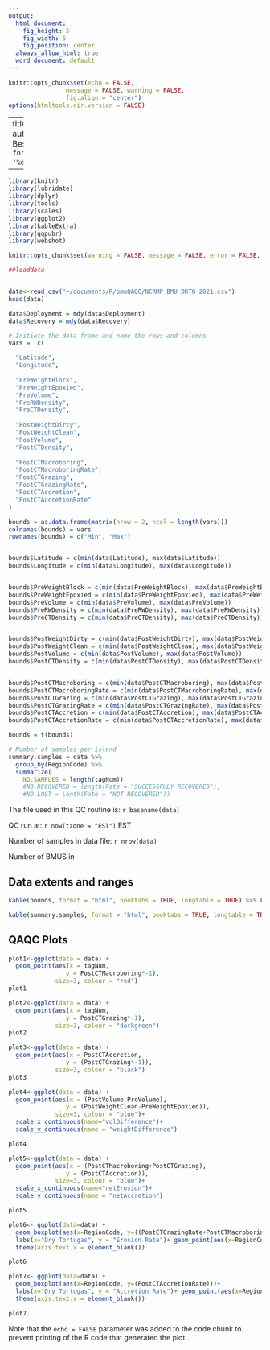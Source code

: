 ```yaml
---
output:
  html_document:
    fig_height: 5
    fig_width: 5
    fig_position: center
  always_allow_html: true
  word_document: default
---
```



```r
knitr::opts_chunk$set(echo = FALSE,
                message = FALSE, warning = FALSE, 
                fig.align = "center")
options(htmltools.dir.version = FALSE)

```

---
title: "bmuQAQC"
author: "Nicole Besemer"
date: "`r format(Sys.time(), '%d %B, %Y')`"

---

```r
library(knitr)
library(lubridate)
library(dplyr)
library(tools)
library(scales)
library(ggplot2)
library(kableExtra)
library(ggpubr)
library(webshot)

knitr::opts_chunk$set(warning = FALSE, message = FALSE, error = FALSE, echo = FALSE, cache = TRUE, autodep = TRUE, cache.comments = FALSE, tidy.opts=list(width.cutoff=60),tidy=TRUE, cache.lazy = FALSE, results = "asis")
```



```r
##loaddata


data<-read_csv("~/documents/R/bmuQAQC/NCRMP_BMU_DRTO_2021.csv")
head(data)


```


```r

data$Deployment = mdy(data$Deployment)
data$Recovery = mdy(data$Recovery)


```

```r

# Initiate the data frame and name the rows and columns
vars =  c(

  "Latitude",
  "Longitude",
  
  "PreWeightBlock",
  "PreWeightEpoxied",
  "PreVolume",
  "PreRWDensity",
  "PreCTDensity",
  
  "PostWeightDirty",
  "PostWeightClean",
  "PostVolume",
  "PostCTDensity",
  
  "PostCTMacroboring",
  "PostCTMacroboringRate",
  "PostCTGrazing",
  "PostCTGrazingRate",
  "PostCTAccretion",
  "PostCTAccretionRate"
)

bounds = as.data.frame(matrix(nrow = 2, ncol = length(vars)))
colnames(bounds) = vars
rownames(bounds) = c("Min", "Max")


bounds$Latitude = c(min(data$Latitude), max(data$Latitude))
bounds$Longitude = c(min(data$Longitude), max(data$Longitude))


bounds$PreWeightBlock = c(min(data$PreWeightBlock), max(data$PreWeightBlock))
bounds$PreWeightEpoxied = c(min(data$PreWeightEpoxied), max(data$PreWeightEpoxied))
bounds$PreVolume = c(min(data$PreVolume), max(data$PreVolume))
bounds$PreRWDensity = c(min(data$PreRWDensity), max(data$PreRWDensity))
bounds$PreCTDensity = c(min(data$PreCTDensity), max(data$PreCTDensity))


bounds$PostWeightDirty = c(min(data$PostWeightDirty), max(data$PostWeightDirty))
bounds$PostWeightClean = c(min(data$PostWeightClean), max(data$PostWeightClean))
bounds$PostVolume = c(min(data$PostVolume), max(data$PostVolume))
bounds$PostCTDensity = c(min(data$PostCTDensity), max(data$PostCTDensity))


bounds$PostCTMacroboring = c(min(data$PostCTMacroboring), max(data$PostCTMacroboring))
bounds$PostCTMacroboringRate = c(min(data$PostCTMacroboringRate), max(data$PostCTMacroboringRate))
bounds$PostCTGrazing = c(min(data$PostCTGrazing), max(data$PostCTGrazing))
bounds$PostCTGrazingRate = c(min(data$PostCTGrazingRate), max(data$PostCTGrazingRate))
bounds$PostCTAccretion = c(min(data$PostCTAccretion), max(data$PostCTAccretion))
bounds$PostCTAccretionRate = c(min(data$PostCTAccretionRate), max(data$PostCTAccretionRate))

bounds = t(bounds)

```


```r
# Number of samples per island
summary.samples = data %>%
  group_by(RegionCode) %>%
  summarize(
    NO.SAMPLES = length(tagNum))
    #NO.RECOVERED = length(Fate = "SUCCESSFULY RECOVERED"),
    #NO.LOST = Lenth(Fate = "NOT RECOVERED"))
```


The file used in this QC routine is: `r basename(data)`

QC run at: `r now(tzone = "EST")` EST

Number of samples in data file: `r nrow(data)`



Number of BMUS in 


## Data extents and ranges

```r
kable(bounds, format = "html", booktabs = TRUE, longtable = TRUE) %>% kable_styling(latex_options = c("striped", "hold_position", "repeat_header"))
```


```r
kable(summary.samples, format = "html", booktabs = TRUE, longtable = TRUE) %>% kable_styling(latex_options = c("striped", "hold_position", "repeat_header","scale_down") , font_size = 8)
```



## QAQC Plots



```r
plot1<-ggplot(data = data) +
  geom_point(aes(x = tagNum, 
                y = PostCTMacroboring*-1),
             size=3, colour = "red")
plot1
```

```r
plot2<-ggplot(data = data) +
  geom_point(aes(x = tagNum, 
                y = PostCTGrazing*-1),
             size=3, colour = "darkgreen")
plot2


```
```r
plot3<-ggplot(data = data) +
  geom_point(aes(x = PostCTAccretion, 
                y = (PostCTGrazing*-1)),
             size=3, colour = "black")
plot3
```

```r

plot4<-ggplot(data = data) +
  geom_point(aes(x = (PostVolume-PreVolume), 
                y = (PostWeightClean-PreWeightEpoxied)),
             size=3, colour = "blue")+
  scale_x_continuous(name="volDifference")+
  scale_y_continuous(name = "weightDifference")

plot4


```




```r

plot5<-ggplot(data = data) +
  geom_point(aes(x = (PostCTMacroboring+PostCTGrazing), 
                y = (PostCTAccretion)),
             size=3, colour = "blue")+
  scale_x_continuous(name="netErosion")+
  scale_y_continuous(name = "netAccretion")

plot5


```




```r

plot6<- ggplot(data=data) + 
  geom_boxplot(aes(x=RegionCode, y=((PostCTGrazingRate+PostCTMacroboringRate)*-1)))+
  labs(x="Dry Tortugas", y = "Erosion Rate")+ geom_point(aes(x=RegionCode, y=((PostCTGrazingRate+PostCTMacroboringRate)*-1)), shape=16, size=3)+
  theme(axis.text.x = element_blank())

plot6

```




```r

plot7<- ggplot(data=data) + 
  geom_boxplot(aes(x=RegionCode, y=(PostCTAccretionRate)))+
  labs(x="Dry Tortugas", y = "Accretion Rate")+ geom_point(aes(x=RegionCode, y=(PostCTAccretionRate)), shape=16, size=3)+
  theme(axis.text.x = element_blank())

plot7


```


Note that the `echo = FALSE` parameter was added to the code chunk to prevent printing of the R code that generated the plot.
